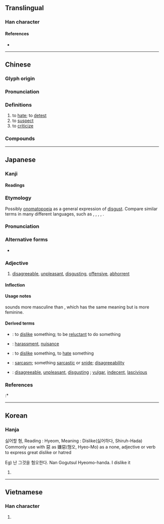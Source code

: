 {{character info/new}}
==Translingual==

===Han character===
{{Han char|rn=38|rad=女|as=10|sn=13|four=48437|canj=VTXC|ids=⿰女兼}}

====References====
* {{Han ref|kx=0269.090|dkj=06618|dj=0536.200|hdz=21073.080|uh=5ACC|ud=23244|bh=B6FB|bd=46843}}

----

==Chinese==
{{zh-forms}}

===Glyph origin===
{{Han etym}}

===Pronunciation===
{{zh-pron
|m=xián
|m-s=
|c=jim4
|c-t=
|g=
|h=pfs=hiàm
|j=
|mb=hǐng
|md=hièng
|mn=hiâm
|mn-t=hiam5
|w=3hhi
|x=
|mc=y
|oc=y
|ma=y
|cat=v
}}

===Definitions===
{{zh-hanzi}}

# to [[hate]]; to [[detest]]
# to [[suspect]]
# to [[criticize]]
<!--# {{lb|zh|Cantonese}} {{zh-misspelling|厭}} [???]-->

===Compounds===
{{zh-der|愛富嫌貧|凶嫌|不避嫌疑|主嫌|可嫌|嫌棄|嫌隙|引嫌|不嫌|前嫌|惡嫌|嫌貧愛富|嫌疵|嫌疑犯|嫌疑|嫌犯|嫌憎|嫌怨|嫌忌|嫌好道醜|嫌好道惡|嫌疑分子|嫌鄙|多嫌|嫌惡|休嫌|瓜田之嫌|搶嫌|睚眥之嫌|瓜李之嫌|挾嫌|猜嫌|涉嫌|棄嫌|防嫌|罪嫌|遠嫌|重嫌|避嫌|討嫌|竊嫌}}

{{zh-cat|Intermediate}}

----

==Japanese==

===Kanji===
{{ja-kanji|grade=c|rs=女10}}

====Readings====
{{ja-readings
|goon=げん
|kanon=けん
|kun=いや-, きら-う, うたが-う
}}

===Etymology===
{{ja-kanjitab|いや|yomi=k}}

Possibly [[onomatopoeia]] as a general expression of [[disgust]].  Compare similar terms in many different languages, such as {{noncog|en|yuck}}, {{noncog|fi|yök}}, {{noncog|ar|يَع}}, {{noncog|tr|ıyak}}, {{noncog|th|ยี้}}.

===Pronunciation===
{{ja-pron|yomi=k|いや|acc=2|acc_ref=DJR}}

===Alternative forms===
* {{ja-l|厭}} {{qualifier|less common}}

===Adjective===
{{ja-adj|infl=な|いや}}

# [[disagreeable]], [[unpleasant]], [[disgusting]], [[offensive]], [[abhorrent]]
#: {{ja-usex|'''嫌'''な顔をする|'''いや''' な かお を する|to make '''weird''' faces}}
#: {{ja-usex|'''嫌'''な女|'''いや''' な おんな|'''unpleasant''' woman → bitch}}
#: {{ja-usex|'''嫌'''なことを言う|'''いや''' な こと を いう|to say '''awful''' things}}
#: {{ja-usex|ぞっとするほど'''嫌'''な目に合った。|ぞっと する ほど '''いや''' な め に あった。|They met with a shockingly '''abhorrent''' experience.}}

====Inflection====
{{ja-na|いや}}

====Usage notes====
{{ja-r|いや}} sounds more masculine than {{ja-r|やだ}}, which has the same meaning but is more feminine.

====Derived terms====
{{der-top}}
* {{ja-r|嫌がる|いやがる}}: to [[dislike]] something; to be [[reluctant]] to do something
* {{ja-r|嫌がらせ|いやがらせ}}: [[harassment]], [[nuisance]]
* {{ja-r|嫌む|いやむ}}: to [[dislike]] something, to [[hate]] something
* {{ja-r|嫌み|いやみ}}: [[sarcasm]]; something [[sarcastic]] or [[snide]]; [[disagreeability]]
* {{ja-r|嫌らしい|いやらし.い}}: [[disagreeable]], [[unpleasant]], [[disgusting]] {{qualifier|less strong than plain {{m|ja|嫌|tr=iya}}}}; [[vulgar]], [[indecent]], [[lascivious]]
{{der-bottom}}

===References===
<references/>
:* {{R:Kokugo Dai Jiten}}

----

==Korean==

===Hanja===
{{ko-hanja|hangeul=혐|rv=hyeom|mr=hyŏm}}

싫어할 혐, Reading : Hyeom, Meaning : Dislike(싫어하다, Shiruh-Hada)
Commonly use with 惡 as 嫌惡(혐오, Hyeo-Mo) as a none, adjective or verb to express great dislike or hatred

Eg) 난 그것을 혐오한다.
Nan Gogutsul Hyeomo-handa.
I dislike it

# {{rfdef|ko|sort=女10}}

----

==Vietnamese==

===Han character===
{{vi-hantu|[[hiềm]], [[hem]], [[hèm]]|rs=女10}}

# {{rfdef|vi}}